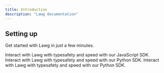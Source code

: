 ```yaml
---
title: Introduction
description: "Lawg documentation"
---
```


## Setting up

Get started with Lawg in just a few minutes.

<CardGroup cols={2}>
  <Card
    title="JavaScript SDK"
    icon="pen-to-square"
    href="https://mintlify.com/docs/quickstart"
  >
    Interact with Lawg with typesafety and speed with our JavaScript SDK.
  </Card>
  <Card
    title="Python SDK"
    icon="image"
    href="https://mintlify.com/docs/development"
  >
    Interact with Lawg with typesafety and speed with our Python SDK.
  </Card>
  <Card title="Leaf" icon="image" href="https://mintlify.com/docs/development">
    Interact with Lawg with typesafety and speed with our Python SDK.
  </Card>
</CardGroup>
